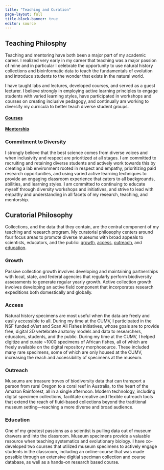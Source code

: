 ```yaml
---
title: "Teaching and Curation"
page-layout: full
title-block-banner: true
editor: source
---
```


## Teaching Philosphy

Teaching and mentoring have both been a major part of my academic career. I realized very early in my career that teaching was a major passion of mine and in particular I celebrate the opportunity to use natural history collections and bioinformatic data to teach the fundamentals of evolution and introduce students to the wonder that exists in the natural world.

I have taught labs and lectures, developed courses, and served as a guest lecturer. I believe strongly in employing active learning principles to engage students with varied learning styles, have participated in workshops and courses on creating inclusive pedagogy, and continually am working to diversify my curricula to better teach diverse student groups.

::: {.grid}

::: {.g-col-2}
:::

::: {.g-col-4}

#### [Courses](courses.qmd)

:::

::: {.g-col-4}

#### [Mentorship](mentorship.qmd)

:::

::: {.g-col-2}
:::

:::

### Commitment to Diversity

I strongly believe that the best science comes from diverse voices and when inclusivity and respect are prioritized at all stages. I am committed to recruiting and retaining diverse students and actively work towards this by creating a lab environment rooted in respect and empathy, prioritizing paid research opportunities, and using varied active learning techniques to provide an engaging classroom experience that caters to all backgrounds, abilities, and learning styles. I am committed to continuing to educate myself through diversity workshops and initiatives, and strive to lead with empathy and understanding in all facets of my research, teaching, and mentorship.

## Curatorial Philosophy

Collections, and the data that they contain, are the central component of my teaching and research program. My curatorial philosophy centers around four focus areas to promote diverse museums with broad appeals to scientists, educators, and the public: [growth](#growth), [access](#access), [outreach](#outreach), and [education](#education).

### Growth

Passive collection growth involves developing and maintaining partnerships with local, state, and federal agencies that regularly perform biodiversity assessments to generate regular yearly growth. Active collection growth involves developing an active field component that incorporates research expeditions both domestically and globally.

### Access

Natural history specimens are most useful when the data are freely and easily accessible to all. During my time at the CUMV, I participated in the NSF funded oVert and Scan All Fishes initiatives, whose goals are to provide free, digital 3D vertebrate anatomy models and data to researchers, educators, students, and the public. During my time at the CUMV, I helped digitize and curate \~1000 specimens of African fishes, all of which are freely available on the digital repository morphosource. These included many rare specimens, some of which are only housed at the CUMV, increasing the reach and accessibility of specimens at the museum.

### Outreach

Museums are treasure troves of biodiversity data that can transport a person from rural Oregon to a coral reef in Australia, to the heart of the Amazon Rainforest, all in a single afternoon. Modern technology, including digital specimen collections, facilitate creative and flexible outreach tools that extend the reach of fluid-based collections beyond the traditional museum setting---reaching a more diverse and broad audience.

### Education

One of my greatest passions as a scientist is pulling data out of museum drawers and into the classroom. Museum specimens provide a valuable resource when teaching systematics and evolutionary biology. I have co-developed two courses that utilized museum specimens to actively engage students in the classroom, including an online-course that was made possible through an extensive digitial speciman collection and course database, as well as a hands-on research based course. 

